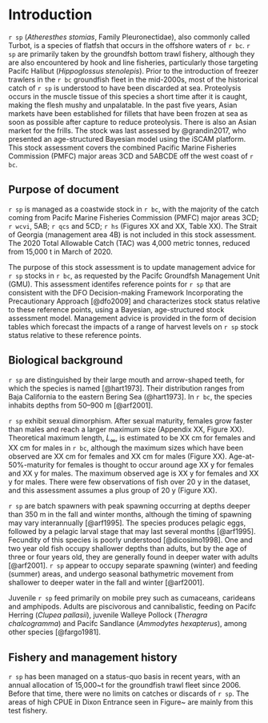 # Introduction

`r sp` (*Atheresthes stomias*, Family Pleuronectidae), also commonly called Turbot, is a species of flatfsh that occurs in the offshore waters of `r bc`. `r sp` are primarily taken by the groundfsh bottom trawl fishery, although they are also encountered by hook and line fisheries, particularly those targeting Pacifc Halibut (*Hippoglossus stenolepis*). Prior to the introduction of freezer trawlers in the `r bc` groundfish fleet in the mid-2000s, most of the historical catch of `r sp` is understood to have been discarded at sea. Proteolysis occurs in the muscle tissue of this species a short time after it is caught, making the flesh mushy and unpalatable. In the past five years, Asian markets have been established for fillets that have been frozen at sea as soon as possible after capture to reduce proteolysis. There is also an Asian market for the frills. The stock was last assessed by @grandin2017, who presented an age-structured Bayesian model using the iSCAM platform. This stock assessment covers the combined Pacific Marine Fisheries Commission (PMFC) major areas 3CD and 5ABCDE off the west coast of `r bc`.

## Purpose of document

`r sp` is managed as a coastwide stock in `r bc`, with the majority of the catch coming from Pacifc Marine Fisheries Commission (PMFC) major areas 3CD; `r wcvi`, 5AB; `r qcs` and 5CD; `r hs` (Figures XX and XX, Table XX). The Strait of Georgia (management area 4B) is not included in this stock assessment. The 2020 Total Allowable Catch (TAC) was 4,000 metric tonnes, reduced from 15,000 t in March of 2020.

The purpose of this stock assessment is to update management advice for `r sp` stocks in `r bc`, as requested by the Pacifc Groundfsh Management Unit (GMU). This assessment identifes reference points for `r sp` that are consistent with the DFO Decision-making Framework Incorporating the Precautionary Approach [@dfo2009] and characterizes stock status relative to these reference points, using a Bayesian, age-structured stock assessment model. Management advice is provided in the form of decision tables which forecast the impacts of a range of harvest levels on `r sp` stock status relative to these reference points.

## Biological background

`r sp` are distinguished by their large mouth and arrow-shaped teeth, for which the species is named [@hart1973]. Their distribution ranges from Baja California to the eastern Bering Sea (@hart1973]. In `r bc`, the species inhabits depths from 50–900 m [@arf2001].

`r sp` exhibit sexual dimorphism. After sexual maturity, females grow faster than males and reach a larger maximum size (Appendix XX, Figure XX). Theoretical maximum length, $L_{\infty}$, is estimated to be XX cm for females and XX cm for males in `r bc`, although the maximum sizes which have been observed are XX cm for females and XX cm for males (Figure XX). Age-at-50%-maturity for females is thought to occur around age XX y for females and XX y for males. The maximum observed age is XX y for females and XX y for males. There were few observations of fish over 20 y in the dataset, and this assessment assumes a plus group of 20 y (Figure XX).

`r sp` are batch spawners with peak spawning occurring at depths deeper than 350 m in the fall and winter months, although the timing of spawning may vary interannually [@arf1995]. The species produces pelagic eggs, followed by a pelagic larval stage that may last several months [@arf1995]. Fecundity of this species is poorly understood [@dicosimo1998]. One and two year old fish occupy shallower depths than adults, but by the age of three or four years old, they are generally found in deeper water with adults [@arf2001]. `r sp` appear to occupy separate spawning (winter) and feeding (summer) areas, and undergo seasonal bathymetric movement from shallower to deeper water in the fall and winter [@arf2001].

Juvenile `r sp` feed primarily on mobile prey such as cumaceans, carideans and amphipods. Adults are piscivorous and cannibalistic, feeding on Pacifc Herring (*Clupea pallasii*), juvenile Walleye Pollock (*Theragra chalcogramma*) and Pacifc Sandlance (*Ammodytes hexapterus*), among other species [@fargo1981].

## Fishery and management history

`r sp` has been managed on a status-quo basis in recent years, with an
annual allocation of 15,000~t for the groundfish trawl fleet since 2006.
Before that time, there were no limits on catches or discards of `r sp`.
The areas of high CPUE in Dixon Entrance seen in Figure~\ref{fig:cpue} are
mainly from this test fishery.

\clearpage